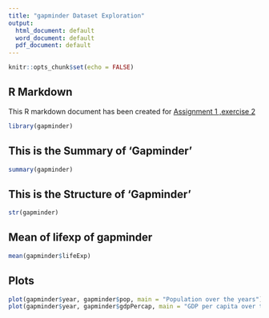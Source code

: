 ```yaml
---
title: "gapminder Dataset Exploration"
output:
  html_document: default
  word_document: default
  pdf_document: default
---
```


```r
knitr::opts_chunk$set(echo = FALSE)
```

## R Markdown

This R markdown document has been created for [Assignment 1 ,exercise 2](https://stat545.stat.ubc.ca/evaluation/hw01/hw01/)

```r
library(gapminder)

```

## This is the Summary of '**Gapminder**'

```r
summary(gapminder)
```

## This is the Structure of '**Gapminder**'
```r
str(gapminder)
```


## Mean of lifexp of gapminder

```r
mean(gapminder$lifeExp)
```

## Plots

```r
plot(gapminder$year, gapminder$pop, main = "Population over the years")
plot(gapminder$year, gapminder$gdpPercap, main = "GDP per capita over the years")
```


